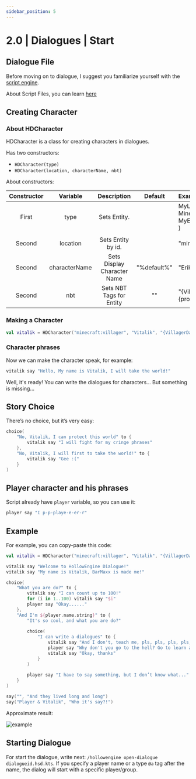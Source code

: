 ```yaml
---
sidebar_position: 5
---
```


# 2.0 | Dialogues | Start

## Dialogue File

Before moving on to dialogue, I suggest you familiarize yourself with the [script engine](./introducing).

About Script Files, you can learn [here](./scriptfiles)

## Creating Character

### About HDCharacter

HDCharacter is a class for creating characters in dialogues.

Has two constructors:
- `HDCharacter(type)` 
- `HDCharacter(location, characterName, nbt)`

About constructors:

| Constructor |   Variable    |         Description         |   Default   | Example                                                                              |   Type   |
|:-----------:|:-------------:|:---------------------------:|:-----------:|:-------------------------------------------------------------------------------------|:--------:|
|    First    |     type      |        Sets Entity.         |             | MyLivingEntity(<br/>Minecraft.getInstance().level, <br/>MyEntityTypes.MyLiving<br/>) | Required |
|             |               |                             |             |                                                                                      |          |
|   Second    |   location    |     Sets Entity by id.      |             | "minecraft:villager"                                                                 | Required |
|   Second    | characterName | Sets Display Character Name | "%default%" | "Erik"                                                                               | Optional |
|   Second    |      nbt      |  Sets NBT Tags for Entity   |     ""      | "{VillagerData:{profession:farmer,level:2,type:savanna}}"                            | Optional |

### Making a Character
```kotlin
val vitalik = HDCharacter("minecraft:villager", "Vitalik", "{VillagerData:{profession:farmer,level:2,type:savanna}}")
```

### Character phrases
Now we can make the character speak, for example:
```kotlin
vitalik say "Hello, My name is Vitalik, I will take the world!"
```
Well, it's ready! You can write the dialogues for characters... But something is missing...

## Story Choice
There’s no choice, but it’s very easy:
```kotlin
choice(
    "No, Vitalik, I can protect this world" to {
        vitalik say "I will fight for my cringe phrases"
    },
    "No, Vitalik, I will first to take the world!" to {
        vitalik say "Gee :("
    }
)
```

## Player character and his phrases
Script already have `player` variable, so you can use it:
```kotlin
player say "I p-p-playe-e-er-r"
```

## Example
For example, you can copy-paste this code:
```kotlin
val vitalik = HDCharacter("minecraft:villager", "Vitalik", "{VillagerData:{profession:farmer,level:2,type:savanna}}")

vitalik say "Welcome to HollowEngine Dialogue!"
vitalik say "My name is Vitalik, BarMaxx is made me!"

choice(
    "What you are do?" to {
        vitalik say "I can count up to 100!"
        for (i in 1..100) vitalik say "$i"
        player say "Okay......"
    },
    "And I'm ${player.name.string}" to {
        "It's so cool, and what you are do?"
        
        choice(
            "I can write a dialogues" to {
                vitalik say "And I don't, teach me, pls, pls, pls, pls, pls, pls!"
                player say "Why don't you go to the hell? Go to learn a source code"
                vitalik say "Okay, thanks"
            }
        ) 
        
        player say "I have to say something, but I don’t know what..."
    }
)

say("", "And they lived long and long")
say("Player & Vitalik", "Who it's say?!")
```
Approximate result:

![example](../../../static/img/hollowengine/primer.jpg)

## Starting Dialogue

For start the dialogue, write next: `/hollowengine open-dialogue dialogueid.hsd.kts`. 
If you specify a player name or a type `@a` tag after the name, the dialog will start with a specific player/group.